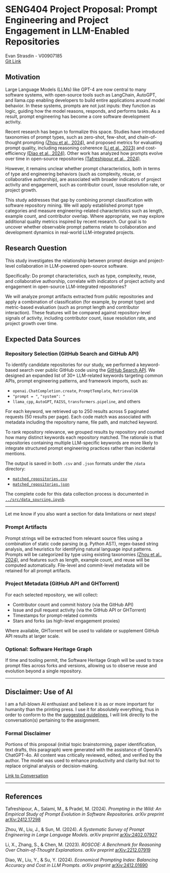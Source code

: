 # SENG404 Project Proposal: Prompt Engineering and Project Engagement in LLM-Enabled Repositories

Evan Strasdin - V00907185  
[Git Link](https://github.com/n4m3name/SENG404-Project)

## Motivation

Large Language Models (LLMs) like GPT-4 are now central to many software systems, with open-source tools such as LangChain, AutoGPT, and llama.cpp enabling developers to build entire applications around model behavior. In these systems, prompts are not just inputs: they function as logic, guiding how the model reasons, responds, and performs tasks. As a result, prompt engineering has become a core software development activity.

Recent research has begun to formalize this space. Studies have introduced taxonomies of prompt types, such as zero-shot, few-shot, and chain-of-thought prompting [(Zhou et al., 2024)](#references), and proposed metrics for evaluating prompt quality, including reasoning coherence [(Li et al., 2023)](#references) and cost-efficiency [(Diao et al., 2024)](#references). Other work has analyzed how prompts evolve over time in open-source repositories [(Tafreshipour et al., 2024)](#references).

However, it remains unclear whether prompt characteristics, both in terms of type and engineering behaviors (such as complexity, reuse, or collaborative authorship), are associated with broader indicators of project activity and engagement, such as contributor count, issue resolution rate, or project growth.

This study addresses that gap by combining prompt classification with software repository mining. We will apply established prompt type categories and measure engineering-related characteristics such as length, example count, and contributor overlap. Where appropriate, we may explore additional quality metrics inspired by recent research. Our goal is to uncover whether observable prompt patterns relate to collaboration and development dynamics in real-world LLM-integrated projects.

## Research Question

This study investigates the relationship between prompt design and project-level collaboration in LLM-powered open-source software.

Specifically: Do prompt characteristics, such as type, complexity, reuse, and collaborative authorship, correlate with indicators of project activity and engagement in open-source LLM-integrated repositories?

We will analyze prompt artifacts extracted from public repositories and apply a combination of classification (for example, by prompt type) and metric-based evaluation (such as prompt length and contributor interaction). These features will be compared against repository-level signals of activity, including contributor count, issue resolution rate, and project growth over time.

## Expected Data Sources

### Repository Selection (GitHub Search and GitHub API)  
To identify candidate repositories for our study, we performed a keyword-based search over public GitHub code using the [GitHub Search API](https://docs.github.com/en/rest/search?apiVersion=2022-11-28). We designed an expanded list of 30+ LLM-related keywords targeting common APIs, prompt engineering patterns, and framework imports, such as:

* `openai.ChatCompletion.create`, `PromptTemplate`, `RetrievalQA`
* `"prompt = "`, `"system": "`
* `llama_cpp`, `AutoGPT`, `FAISS`, `transformers.pipeline`, and others

For each keyword, we retrieved up to 250 results across 5 paginated requests (50 results per page). Each code match was associated with metadata including the repository name, file path, and matched keyword.

To rank repository relevance, we grouped results by repository and counted how many distinct keywords each repository matched. The rationale is that repositories containing multiple LLM-specific keywords are more likely to integrate structured prompt engineering practices rather than incidental mentions.

The output is saved in both `.csv` and `.json` formats under the `/data` directory:

* [`matched_repositories.csv`](../data/matched_repositories.csv)
* [`matched_repositories.json`](../data/matched_repositories.json)

The complete code for this data collection process is documented in [`../src/data_sourcing.ipynb`](../src/data_sourcing.ipynb).

---

Let me know if you also want a section for data limitations or next steps!


### Prompt Artifacts  
Prompt strings will be extracted from relevant source files using a combination of static code parsing (e.g. Python AST), regex-based string analysis, and heuristics for identifying natural language input patterns. Prompts will be categorized by type using existing taxonomies [(Zhou et al., 2024)](#references), and features such as length, example count, and reuse will be computed automatically. File-level and commit-level metadata will be retained for all prompt artifacts.

### Project Metadata (GitHub API and GHTorrent) 
For each selected repository, we will collect:

* Contributor count and commit history (via the GitHub API)
* Issue and pull request activity (via the GitHub API or GHTorrent)
* Timestamps for prompt-related commits
* Stars and forks (as high-level engagement proxies)

Where available, GHTorrent will be used to validate or supplement GitHub API results at larger scale.

### Optional: Software Heritage Graph  
If time and tooling permit, the Software Heritage Graph will be used to trace prompt files across forks and versions, allowing us to observe reuse and evolution beyond a single repository.



---

## Disclaimer: Use of AI
I am a full-blown AI enthusiast and believe it is as or more important for humanity than the printing press. I use it for absolutely everything, thus in order to conform to the the [suggested guidelines](https://llm-guidelines.org/guidelines/), I will link directly to the conversation(s) pertaining to the assignment.

### Formal Disclaimer
Portions of this proposal (initial topic brainstorming, paper identification, text drafts, this paragraph) were generated with the assistance of OpenAI's ChatGPT-4o. All content was critically reviewed, edited, and verified by the author. The model was used to enhance productivity and clarity but not to replace original analysis or decision-making.

[Link to Conversation](https://chatgpt.com/share/687ada87-7bf4-8001-8883-a3a9ed54e9f9)

---


## References

Tafreshipour, A., Salami, M., & Pradel, M. (2024). *Prompting in the Wild: An Empirical Study of Prompt Evolution in Software Repositories*. *arXiv preprint* [arXiv:2412.17298](https://arxiv.org/abs/2412.17298)

Zhou, W., Liu, J., & Sun, M. (2024). *A Systematic Survey of Prompt Engineering in Large Language Models*. *arXiv preprint* [arXiv:2402.07927](https://arxiv.org/abs/2402.07927)

Li, X., Zhang, S., & Chen, M. (2023). *ROSCOE: A Benchmark for Reasoning Over Chain-of-Thought Explanations*. *arXiv preprint* [arXiv:2212.07919](https://arxiv.org/abs/2212.07919)

Diao, W., Liu, Y., & Su, Y. (2024). *Economical Prompting Index: Balancing Accuracy and Cost in LLM Prompts*. *arXiv preprint* [arXiv:2412.01690](https://arxiv.org/abs/2412.01690)

